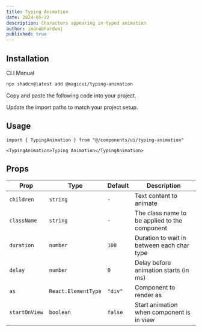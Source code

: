 ```yaml
---
title: Typing Animation
date: 2024-05-22
description: Characters appearing in typed animation
author: imanubhardwaj
published: true
---
```


<ComponentPreview name="typing-animation-demo" />

## Installation

<Tabs defaultValue="cli">

<TabsList>
  <TabsTrigger value="cli">CLI</TabsTrigger>
  <TabsTrigger value="manual">Manual</TabsTrigger>
</TabsList>
<TabsContent value="cli">

```bash
npx shadcn@latest add @magicui/typing-animation
```

</TabsContent>

<TabsContent value="manual">

<Steps>

<Step>Copy and paste the following code into your project.</Step>

<ComponentSource name="typing-animation" />

<Step>Update the import paths to match your project setup.</Step>

</Steps>

</TabsContent>

</Tabs>

## Usage

```tsx showLineNumbers
import { TypingAnimation } from "@/components/ui/typing-animation"
```

```tsx showLineNumbers
<TypingAnimation>Typing Animation</TypingAnimation>
```

## Props

| Prop          | Type                | Default | Description                                   |
| ------------- | ------------------- | ------- | --------------------------------------------- |
| `children`    | `string`            | `-`     | Text content to animate                       |
| `className`   | `string`            | `-`     | The class name to be applied to the component |
| `duration`    | `number`            | `100`   | Duration to wait in between each char type    |
| `delay`       | `number`            | `0`     | Delay before animation starts (in ms)         |
| `as`          | `React.ElementType` | `"div"` | Component to render as                        |
| `startOnView` | `boolean`           | `false` | Start animation when component is in view     |
